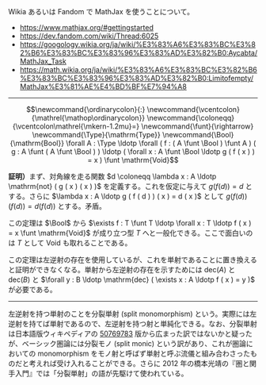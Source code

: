 Wikia あるいは Fandom で MathJax を使うことについて。

* https://www.mathjax.org/#gettingstarted
* https://dev.fandom.com/wiki/Thread:6025
* https://googology.wikia.org/ja/wiki/%E3%83%A6%E3%83%BC%E3%82%B6%E3%83%BC%E3%83%96%E3%83%AD%E3%82%B0:Aycabta/MathJax_Task
* https://math.wikia.org/ja/wiki/%E3%83%A6%E3%83%BC%E3%82%B6%E3%83%BC%E3%83%96%E3%83%AD%E3%82%B0:Limitofempty/MathJax%E3%81%AE%E4%BD%BF%E7%94%A8

----

\[ \newcommand{\ordinarycolon}{:} \newcommand{\vcentcolon}{\mathrel{\mathop\ordinarycolon}} \newcommand{\coloneqq}{\vcentcolon\mathrel{\mkern-1.2mu}=} \newcommand{\funt}{\rightarrow} \newcommand{\Type}{\mathrm{Type}} \newcommand{\Bool}{\mathrm{Bool}} \forall A : \Type \ldotp \forall ( f : ( A \funt \Bool ) \funt A ) ( g : A \funt ( A \funt \Bool ) ) \ldotp ( \forall x : A \funt \Bool \ldotp g ( f ( x ) ) = x ) \funt \mathrm{Void} \]

'''証明）'''まず、対角線を走る関数 \( d \coloneqq \lambda x : A \ldotp \mathrm{not} ( g ( x ) ( x ) ) \) を定義する。これを仮定に与えて \( g ( f ( d ) ) = d \) とする。さらに \( \lambda x : A \ldotp g ( f ( d ) ) ( x ) = d ( x ) \) として \( g ( f ( d ) ) ( f ( d ) ) = d ( f ( d ) ) \) とする。矛盾。

この定理は \( \Bool \) から \( \exists f : T \funt T \ldotp \forall x : T \ldotp f ( x ) = x \funt \mathrm{Void} \) が成り立つ型 \( T \) へと一般化できる。ここで面白いのは \( T \) として \( \mathrm{Void} \) も取れることである。

この定理は左逆射の存在を使用しているが、これを単射であることに置き換えると証明ができなくなる。単射から左逆射の存在を示すためには \( \mathrm{dec} ( A ) \) と \( \mathrm{dec} ( B ) \) と \( \forall y : B \ldotp \mathrm{dec} ( \exists x : A \ldotp f ( x ) = y ) \) が必要である。

----

左逆射を持つ単射のことを分裂単射 (split monomorphism) という。実際には左逆射を持てば単射であるので、左逆射を持つ射と単純化できる。なお、分裂単射は日本語版ウィキペディアの [https://ja.wikipedia.org/w/index.php?title=%E5%B0%84_(%E5%9C%8F%E8%AB%96)&oldid=50769783 50769783] 版から広まった訳ではないかと疑ったが、ベーシック圏論には分裂モノ (split monic) という訳があり、これが圏論においての monomorphism をモノ射と呼ばず単射と呼ぶ流儀と組み合わさったものだと考えれば受け入れることができる。さらに 2012 年の橋本光靖の『圏と関手入門』では「分裂単射」の語が先駆けて使われている。
